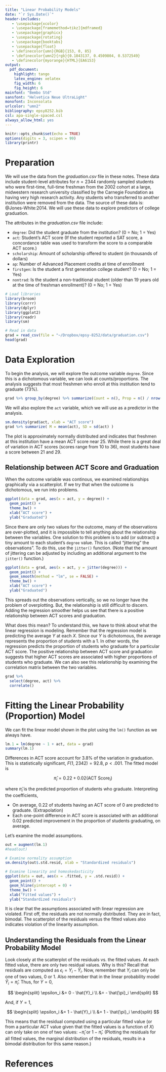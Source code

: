 ```yaml
---
title: "Linear Probability Models"
date: "`r Sys.Date()`"
header-includes:
   - \usepackage{xcolor}
   - \usepackage[framemethod=tikz]{mdframed}
   - \usepackage{graphicx}
   - \usepackage{rotating}
   - \usepackage{booktabs}
   - \usepackage{float}
   - \definecolor{umn}{RGB}{153, 0, 85}
   - \definecolor{umn2}{rgb}{0.1843137, 0.4509804, 0.5372549}
   - \definecolor{myorange}{HTML}{EA6153}
output: 
  pdf_document:
    highlight: tango
    latex_engine: xelatex
    fig_width: 6
    fig_height: 6
mainfont: "Bembo Std"
sansfont: "Helvetica Neue UltraLight"
monofont: Inconsolata
urlcolor: "umn2"
bibliography: epsy8252.bib
csl: apa-single-spaced.csl
always_allow_html: yes
---
```


```r
knitr::opts_chunk$set(echo = TRUE)
options(digits = 3, scipen = 99)
library(printr)
```

# Preparation

We will use the data from the *graduation.csv* file in these notes. These data include student-level attributes for $n=2344$ randomly sampled students who were first-time, full-time freshman from the 2002 cohort at a large, midwestern research university classified by the Carnegie Foundation as having very high research activity. Any students who transferred to another institution were removed from the data. The source of these data is: @Jones-White:2014. We will use these data to explore predictors of college graduation.

The attributes in the *graduation.csv* file include:

- `degree`: Did the student graduate from the institution? (0 = No; 1 = Yes)
- `act`: Student’s ACT score (If the student reported a SAT score, a concordance table was used to transform the score to a comparable ACT score.)
- `scholarship`: Amount of scholarship offered to student (in thousands of dollars)
- `ap`: Number of Advanced Placement credits at time of enrollment
- `firstgen`: Is the student a first generation college student? (0 = No; 1 = Yes)
- `nontrad`: Is the student a non-traditional student (older than 19 years old at the time of freshman enrollment)? (0 = No; 1 = Yes)


```r
# Load libraries
library(broom)
library(corrr)
library(dplyr)
library(ggplot2)
library(readr)
library(sm)

# Read in data
grad = read_csv(file = "~/Dropbox/epsy-8252/data/graduation.csv")
head(grad)
```

\newpage

# Data Exploration

To begin the analysis, we will explore the outcome variable `degree`. Since this is a dichotomous variable, we can look at counts/proportions. The analysis suggests that most freshmen who enroll at this institution tend to graduate (73\%). 

```r
grad %>% group_by(degree) %>% summarize(Count = n(), Prop = n() / nrow(grad))
```

We will also explore the `act` variable, which we will use as a predictor in the analysis. 

```r
sm.density(grad$act, xlab = "ACT score")
grad %>% summarize( M = mean(act), SD = sd(act) )
```

The plot is approximately normally distributed and indicates that freshmen at this institution have a mean ACT score near 25. While there is a great deal of variation in ACT scores (scores range from 10 to 36), most students have a score between 21 and 29. 

\newpage

## Relationship between ACT Score and Graduation

When the outcome variable was continous, we examined relationships graphically via a scatterplot. If we try that when the outcome is dichotomous, we run into problems.

```r
ggplot(data = grad, aes(x = act, y = degree)) +
  geom_point() +
  theme_bw() +
  xlab("ACT score") +
  ylab("Graduated")
```

Since there are only two values for the outcome, many of the observations are over-plotted, and it is impossible to tell anything about the relationship between the variables. One solution to this problem is to add (or subtract) a tiny amount to each student's `degree` value. This is called "jittering" the observations". To do this, use the `jitter()` function. (Note that the amount of jittering can be adjusted by including an additional argument to the `jitter()` function.)

\newpage

```r
ggplot(data = grad, aes(x = act, y = jitter(degree))) +
  geom_point() +
  geom_smooth(method = "lm", se = FALSE) +
  theme_bw() +
  xlab("ACT score") +
  ylab("Graduated")
```

This spreads out the observations vertically, so we no longer have the problem of overplotting. But, the relationship is still difficult to discern. Adding the regression smoother helps us see that there is a positive relationship between ACT scores and graduation. 

What does this mean? To understand this, we have to think about what the linear regression is modeling. Remember that the regression model is predicting the average $Y$ at each $X$. Since our $Y$ is dichotomous, the average represents the proportion of students with a 1. In other words, the regression predicts the proportion of students who graduate for a particular ACT score. The positive relationship between ACT score and graduation suggests that higher ACT scores are associated with higher proportions of students who graduate. We can also see this relationship by examining the correlation matrix between the two variables.

```r
grad %>% 
  select(degree, act) %>% 
  correlate()
```

\newpage

# Fitting the Linear Probability (Proportion) Model

We can fit the linear model shown in the plot using the `lm()` function as we always have.

```r
lm.1 = lm(degree ~ 1 + act, data = grad)
summary(lm.1)
```

Differences in ACT score account for 3.8\% of the variation in graduation. This is statistically significant, $F(1,~2342)=92.8$, $p<.001$. The fitted model is

$$
\hat{\pi}_i = 0.22 + 0.02(\mathrm{ACT~Score}_i)
$$

where $\hat{\pi}_i$ is the predicted proportion of students who graduate. Interpreting the coefficients,

- On average, 0.22 of students having an ACT score of 0 are predicted to graduate. (Extrapolation)
- Each one-point difference in ACT score is associated with an additional 0.02 predicted improvement in the proportion of students graduating, on average.

Let's examine the model assumptions.

```r
out = augment(lm.1)
#head(out)

# Examine normality assumption
sm.density(out$.std.resid, xlab = "Standardized residuals")
```

```r
# Examine linearity and homoskedasticity
ggplot(data = out, aes(x = .fitted, y = .std.resid)) +
  geom_point() +
  geom_hline(yintercept = 0) +
  theme_bw() +
  xlab("Fitted values") +
  ylab("Standardized residuals")
```

\newpage

It is clear that the assumptions associated with linear regression are violated. First off, the residuals are not normally distributed. They are in fact, bimodal. The scatterplot of the residuals versus the fitted values also indicates violation of the linearity assumption.

## Understanding the Residuals from the Linear Probability Model

Look closely at the scatterplot of the residuals vs. the fitted values. At each fitted value, there are only two residual values. Why is this? Recall that residuals are computed as $\epsilon_i=Y_i - \hat{Y}_i$. Now, remember that $Y_i$ can only be one of two values, 0 or 1. Also remember that in the linear probability model $\hat{Y}_i=\hat{\pi}_i$. Thus, for $Y=0$,

$$
\begin{split}
\epsilon_i &= 0 - \hat{Y}_i \\
&= - \hat{\pi}_i
\end{split}
$$

And, if $Y=1$,

$$
\begin{split}
\epsilon_i &= 1 - \hat{Y}_i \\
&= 1 - \hat{\pi}_i
\end{split}
$$


This means that the residual computed using a particular fitted value (or from a particular ACT value given that the fitted values is a function of $X$) can only take on one of two values: $- \hat{\pi}_i$ or $1 - \hat{\pi}_i$. (Plotting the residuals for all fitted values, the marginal distribution of the residuals, results in a bimodal distribution for this same reason.)


# References
